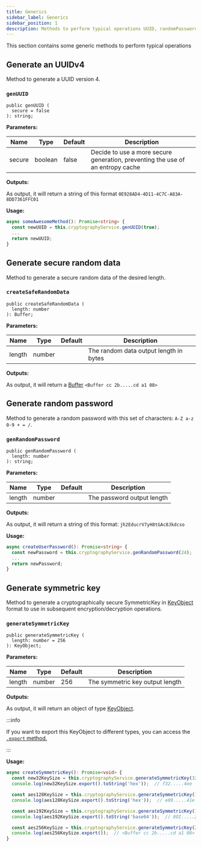 ```yaml
---
title: Generics
sidebar_label: Generics
sidebar_position: 1
description: Methods to perform typical operations UUID, randomPassword, ...
---
```



This section contains some generic methods to perform typical operations

## Generate an UUIDv4

Method to generate a UUID version 4.

### `genUUID`

```tsx
public genUUID (
  secure = false
): string;
```

**Parameters:**

| Name   | Type    | Default | Description                                                                    |
|--------|---------|---------|--------------------------------------------------------------------------------|
| secure | boolean | false   | Decide to use a more secure generation, preventing the use of an entropy cache |


**Outputs:**

As output, it will return a string of this format `0E928AD4-4D11-4C7C-A83A-8DD7361FFC01`


**Usage:**
```typescript
async someAwesomeMethod(): Promise<string> {
  const newUUID = this.cryptographyService.genUUID(true);
  ...
  return newUUID;
}
```


[//]: #--------------------#

## Generate secure random data

Method to generate a secure random data of the desired length.

### `createSafeRandomData`

```tsx
public createSafeRandomData (
  length: number
): Buffer;
```

**Parameters:**

| Name                    | Type   | Default | Description                            |
|-------------------------|--------|---------|----------------------------------------|
| length <RequiredLabel/> | number |         | The random data output length in bytes |


**Outputs:**

As output, it will return a [Buffer][1] `<Buffer cc 2b.....cd a1 08>`


[//]: #--------------------#


## Generate random password

Method to generate a random password with this set of characters: `A-Z a-z 0-9 + = /`.

### `genRandomPassword`

```tsx
public genRandomPassword (
  length: number
): string;
```

**Parameters:**

| Name                      | Type          | Default | Description                                      |
|---------------------------|---------------|---------|--------------------------------------------------|
| length <RequiredLabel/>   | number        |         | The password output length                       |


**Outputs:**

As output, it will return a string of this format: `jh2EducrV7yH8tGAc8Jkdcso`

**Usage:**
```typescript
async createUserPassword(): Promise<string> {
  const newPassword = this.cryptographyService.genRandomPassword(24);
  ...
  return newPassword;
}
```


[//]: #--------------------#


## Generate symmetric key

Method to generate a cryptographically secure SymmetricKey in [KeyObject][1] format
to use in subsequent encryption/decryption operations.

### `generateSymmetricKey`

```tsx
public generateSymmetricKey (
  length: number = 256
): KeyObject;
```

**Parameters:**

| Name   | Type   | Default | Description                     |
|--------|--------|---------|---------------------------------|
| length | number | 256     | The symmetric key output length |


**Outputs:**

As output, it will return an object of type [KeyObject][1].

:::info

 If you want to export this KeyObject to different types, you can access the [`.export` method.][2]

:::

**Usage:**
```typescript
async createSymmetricKey(): Promise<void> {
  const new32KeySize = this.cryptographyService.generateSymmetricKey(32);
  console.log(new32KeySize.export().toString('hex'));  // f32.....4ee

  const aes128KeySize = this.cryptographyService.generateSymmetricKey(128);
  console.log(aes128KeySize.export().toString('hex'));  // e89.....41e

  const aes192KeySize = this.cryptographyService.generateSymmetricKey(192);
  console.log(aes192KeySize.export().toString('base64'));  // 8OI.....ZQ=

  const aes256KeySize = this.cryptographyService.generateSymmetricKey(256);
  console.log(aes256KeySize.export());  // <Buffer cc 2b.....cd a1 08>
}
```


[//]: #--------------------#


<Tips />


[//]: #--------------------#


[1]: https://nodejs.org/api/crypto.html#class-keyobject
[2]: https://nodejs.org/api/crypto.html#keyobjectexportoptions
